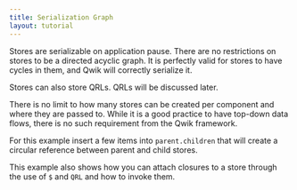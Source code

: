 ```yaml
---
title: Serialization Graph
layout: tutorial
---
```


Stores are serializable on application pause. There are no restrictions on stores to be a directed acyclic graph. It is perfectly valid for stores to have cycles in them, and Qwik will correctly serialize it.

Stores can also store QRLs. QRLs will be discussed later.

There is no limit to how many stores can be created per component and where they are passed to. While it is a good practice to have top-down data flows, there is no such requirement from the Qwik framework.

For this example insert a few items into `parent.children` that will create a circular reference between parent and child stores.

This example also shows how you can attach closures to a store through the use of `$` and `QRL` and how to invoke them.